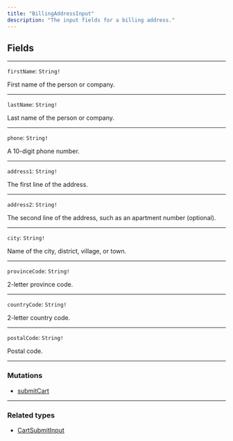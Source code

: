 ```yaml
---
title: "BillingAddressInput"
description: "The input fields for a billing address."
---
```


## Fields

---

`firstName`: `String!`

First name of the person or company.

---

`lastName`: `String!`

Last name of the person or company.

---

`phone`: `String!`

A 10-digit phone number.

---

`address1`: `String!`

The first line of the address.

---

`address2`: `String!`

The second line of the address, such as an apartment number (optional).

---

`city`: `String!`

Name of the city, district, village, or town.

---

`provinceCode`: `String!`

2-letter province code.

---

`countryCode`: `String!`

2-letter country code.

---

`postalCode`: `String!`

Postal code.

---

### Mutations

* [submitCart](/reference/submitcart)

---

### Related types

* [CartSubmitInput](/reference/cartsubmitinput)